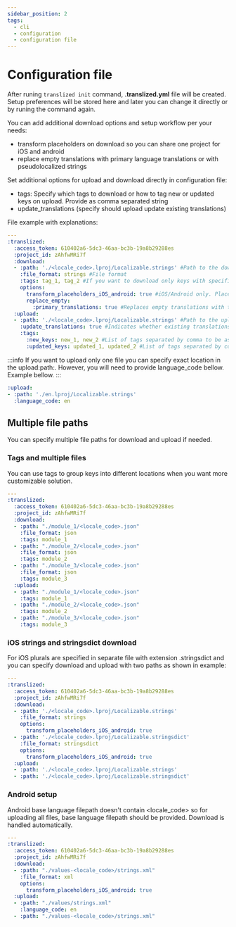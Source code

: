 ```yaml
---
sidebar_position: 2
tags:
  - cli
  - configuration
  - configuration file
---
```


# Configuration file

After runing `translized init` command, **.translized.yml** file will be created.
Setup preferences will be stored here and later you can change it directly or by runing the command again.

You can add additional download options and setup workflow per your needs:

- transform placeholders on download so you can share one project for iOS and android
- replace empty translations with primary language translations or with pseudolocalized strings

Set additional options for upload and download directly in configuration file:

- tags: Specify which tags to download or how to tag new or updated keys on upload. Provide as comma separated string
- update_translations (specify should upload update existing translations)

File example with explanations:

```yml
---
:translized:
  :access_token: 610402a6-5dc3-46aa-bc3b-19a8b29288es
  :project_id: zAhfwMRi7f
  :download:
  - :path: './<locale_code>.lproj/Localizable.strings' #Path to the download location, starting from the location of the configuration file. Use placeholder <locale_code> in the path or file-name to dinamically download all languages
    :file_format: strings #File format
    :tags: tag_1, tag_2 #If you want to download only keys with specific tags provide list of tags separated by comma here.
    options:
      transform_placeholders_iOS_android: true #iOS/Android only. Placeholder will be converted to platform specific format.
      replace_empty:
        :primary_translations: true #Replaces empty translations with the primary translations (use with care if you want to update_translations on each upload)
  :upload:
  - :path: './<locale_code>.lproj/Localizable.strings' #Path to the upload location, starting from the location of the configuration file. Use placeholder <locale_code> in the path or file-name to dinamically upload all languages
    :update_translations: true #Indicates whether existing translations should be updated with the file content.
    :tags:
      :new_keys: new_1, new_2 #List of tags separated by comma to be associated with the new keys contained in the upload.
      :updated_keys: updated_1, updated_2 #List of tags separated by comma to be associated with the updated keys contained in the upload.
```

:::info
If you want to upload only one file you can specify exact location in the upload:path:.
However, you will need to provide language_code bellow. Example bellow.
:::
```yml
:upload:
- :path: './en.lproj/Localizable.strings'
  :language_code: en
```

## Multiple file paths

You can specify multiple file paths for download and upload if needed.

### Tags and multiple files

You can use tags to group keys into different locations when you want more customizable solution.

```yml
---
:translized:
  :access_token: 610402a6-5dc3-46aa-bc3b-19a8b29288es
  :project_id: zAhfwMRi7f
  :download:
  - :path: "./module_1/<locale_code>.json"
    :file_format: json
    :tags: module_1
  - :path: "./module_2/<locale_code>.json"
    :file_format: json
    :tags: module_2
  - :path: "./module_3/<locale_code>.json"
    :file_format: json
    :tags: module_3
  :upload:
  - :path: "./module_1/<locale_code>.json"
    :tags: module_1
  - :path: "./module_2/<locale_code>.json"
    :tags: module_2
  - :path: "./module_3/<locale_code>.json"
    :tags: module_3
```

### iOS strings and stringsdict download

For iOS plurals are specified in separate file with extension .stringsdict and you can specify download and upload with two paths as shown in example:

```yml
---
:translized:
  :access_token: 610402a6-5dc3-46aa-bc3b-19a8b29288es
  :project_id: zAhfwMRi7f
  :download:
  - :path: './<locale_code>.lproj/Localizable.strings'
    :file_format: strings
    options:
      transform_placeholders_iOS_android: true
  - :path: './<locale_code>.lproj/Localizable.stringsdict'
    :file_format: stringsdict
    options:
      transform_placeholders_iOS_android: true
  :upload:
  - :path: './<locale_code>.lproj/Localizable.strings'
  - :path: './<locale_code>.lproj/Localizable.stringsdict'
```

### Android setup

Android base language filepath doesn't contain <locale_code> so for uploading all files, base language filepath should be provided.
Download is handled automatically.

```yml
---
:translized:
  :access_token: 610402a6-5dc3-46aa-bc3b-19a8b29288es
  :project_id: zAhfwMRi7f
  :download:
  - :path: "./values-<locale_code>/strings.xml"
    :file_format: xml
    options:
      transform_placeholders_iOS_android: true
  :upload:
  - :path: "./values/strings.xml"
    :language_code: en
  - :path: "./values-<locale_code>/strings.xml"
```




